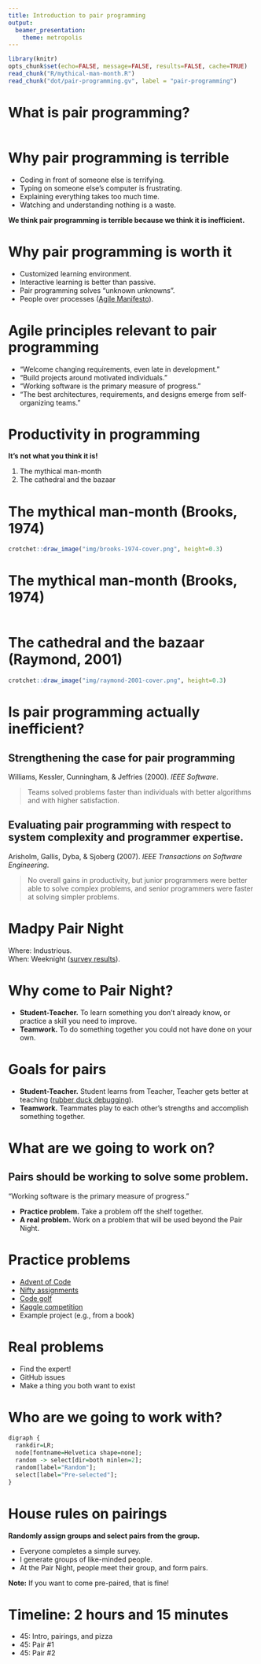 ```yaml
---
title: Introduction to pair programming
output:
  beamer_presentation:
    theme: metropolis
---
```

```r
library(knitr)
opts_chunk$set(echo=FALSE, message=FALSE, results=FALSE, cache=TRUE)
read_chunk("R/mythical-man-month.R")
read_chunk("dot/pair-programming.gv", label = "pair-programming")
```

# What is pair programming?

```r
```

# Why pair programming is terrible

- Coding in front of someone else is terrifying.
- Typing on someone else's computer is frustrating.
- Explaining everything takes too much time.
- Watching and understanding nothing is a waste.

**We think pair programming is terrible because we think it is inefficient.**

# Why pair programming is worth it

- Customized learning environment.
- Interactive learning is better than passive.
- Pair programming solves "unknown unknowns".
- People over processes ([Agile Manifesto](http://agilemanifesto.org/)).

# Agile principles relevant to pair programming

- "Welcome changing requirements, even late in development."
- "Build projects around motivated individuals."
- "Working software is the primary measure of progress."
- "The best architectures, requirements, and designs emerge from self-organizing teams."

# Productivity in programming

**It's not what you think it is!**

1. The mythical man-month
2. The cathedral and the bazaar

# The mythical man-month (Brooks, 1974)

```r
crotchet::draw_image("img/brooks-1974-cover.png", height=0.3)
```

# The mythical man-month (Brooks, 1974)

```r
```

# The cathedral and the bazaar (Raymond, 2001)

```r
crotchet::draw_image("img/raymond-2001-cover.png", height=0.3)
```

# Is pair programming actually inefficient?

## Strengthening the case for pair programming

Williams, Kessler, Cunningham, & Jeffries (2000). _IEEE Software_.  

> Teams solved problems faster than individuals with better algorithms and with higher satisfaction.

## Evaluating pair programming with respect to system complexity and programmer expertise.

Arisholm, Gallis, Dyba, & Sjoberg (2007). _IEEE Transactions on Software Engineering_.  

> No overall gains in productivity, but junior programmers were better able to solve complex problems, and senior programmers were faster at solving simpler problems.

# Madpy Pair Night

Where: Industrious.  
When: Weeknight ([survey results](https://docs.google.com/forms/d/1sg8cwcBp9NG6YZt4cLR5NpmOLYmvPQYKdFfkoA9MaZw/edit#responses)).  

# Why come to Pair Night?

* **Student-Teacher.** To learn something you don't already know, or practice a skill you need to improve.
* **Teamwork.** To do something together you could not have done on your own.

# Goals for pairs

* **Student-Teacher.** Student learns from Teacher, Teacher gets better at teaching ([rubber duck debugging](https://en.wikipedia.org/wiki/Rubber_duck_debugging)).
* **Teamwork.** Teammates play to each other's strengths and accomplish something together.

# What are we going to work on?

## Pairs should be working to solve some problem.

"Working software is the primary measure of progress."

* **Practice problem.** Take a problem off the shelf together.
* **A real problem.** Work on a problem that will be used beyond the Pair Night.

# Practice problems

- [Advent of Code](https://adventofcode.com/)
- [Nifty assignments](http://nifty.stanford.edu/)
- [Code golf](https://codegolf.stackexchange.com/)
- [Kaggle competition](https://www.kaggle.com/competitions)
- Example project (e.g., from a book)

# Real problems

- Find the expert!
- GitHub issues
- Make a thing you both want to exist

# Who are we going to work with?

```r
digraph {
  rankdir=LR;
  node[fontname=Helvetica shape=none];
  random -> select[dir=both minlen=2];
  random[label="Random"];
  select[label="Pre-selected"];
}
```

# House rules on pairings

**Randomly assign groups and select pairs from the group.**

- Everyone completes a simple survey.
- I generate groups of like-minded people.
- At the Pair Night, people meet their group, and form pairs.

**Note:** If you want to come pre-paired, that is fine!

# Timeline: 2 hours and 15 minutes

- 45: Intro, pairings, and pizza
- 45: Pair #1
- 45: Pair #2
